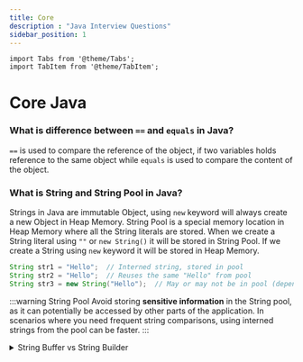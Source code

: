 ```yaml
---
title: Core
description : "Java Interview Questions"
sidebar_position: 1
---
```


```mdx-code-block
import Tabs from '@theme/Tabs';
import TabItem from '@theme/TabItem';
```

# Core Java

### What is difference between `==` and `equals` in Java?
`==` is used to compare the reference of the object, if two variables holds reference to the same object while `equals` is used to compare the content of the object.

### What is String and String Pool in Java?
Strings in Java are immutable Object, using `new` keyword will always create a new Object in Heap Memory. String Pool is a special memory location in Heap Memory where all the String literals are stored. When we create a String literal using `""` or `new String()` it will be stored in String Pool. If we create a String using `new` keyword it will be stored in Heap Memory.

```java
String str1 = "Hello";  // Interned string, stored in pool
String str2 = "Hello";  // Reuses the same "Hello" from pool
String str3 = new String("Hello");  // May or may not be in pool (depends on JVM)
```

:::warning String Pool
Avoid storing **sensitive information** in the String pool, as it can potentially be accessed by other parts of the application.
In scenarios where you need frequent string comparisons, using interned strings from the pool can be faster.
:::

<details>
  <summary>String Buffer vs String Builder</summary>
  ```java
  public class Main {
    public static void main(String[] args) {
      // StringBuilder
      StringBuilder stringBuilder = new StringBuilder();
      stringBuilder.append("Hello ");
      stringBuilder.append("World!");
      System.out.println(stringBuilder); // Outputs: Hello World!

      // StringBuffer
      StringBuffer stringBuffer = new StringBuffer();
      stringBuffer.append("Hello ");
      stringBuffer.append("World!");
      System.out.println(stringBuffer); // Outputs: Hello World!
  }
}
  ```
  Both StringBuilder and StringBuffer allow you to create a string in parts, but the difference lies in their synchronization mechanism. If your application is single-threaded or you do not need to share these objects across threads then using StringBuilder can be faster than StringBuffer as it does not have any overhead of synchronization.
</details>
#### What is the difference between `String`, `StringBuffer` and `StringBuilder` in Java?
<Tabs>
  <TabItem value="String">
    - `String` is immutable while `StringBuffer` and `StringBuilder` are mutable.
  </TabItem>
  <TabItem value="StringBuilder">
    - `StringBuilder` is synchronized while `StringBuilder` is not synchronized.
    - `StringBuilder` is high performant for modifying String.
  </TabItem>
  <TabItem value="StringBuffer">
    - `StringBuffer` is synchronized i.e. thread-safe. Multiple threads can share the object without any problem.
    - `StringBuffer` is synchronized while StringBuilder is not synchronized.
  </TabItem>
</Tabs>

### Why do we need a wrapper Class? What is Auto-Boxing in Java?
Auto Boxing is the automatic conversion that the Java compiler makes between the primitive types and their corresponding object wrapper classes. Below are the following reasons.
- They have a lot of Utility methods in them and support null values which is not possible in primitives.
- They are compatible with Collections as collections do not support primitive types.
- They support Object like creation from other types like String using Auto-Boxing.

:::info valueOf vs Constructor
A constructor will create a new object while **`valueOf`** will check the cache for existing objects.
:::

```java
Integer i1 = new Integer(10);
Integer i2 = Integer.valueOf(10);
System.out.println(i1 == i2); // true
System.out.println(i1.equals(i2)); // true
```

### What is `Static` in Java?
`Static` is a keyword in Java which is used to create a class level variable or method. `Static` variables are created in the class memory and are shared by all the objects of the class. `Static` methods can be called without creating an object of the class.

:::tip Static Block
**`Static Block`** is a block of code which is executed when the class is loaded in the memory. It is used to initialize the `Static` variables of the class.
:::

```java
public class StaticBlockExample {
    static {
        System.out.println("Static Block");
    }

    public static void main(String[] args) {
        System.out.println("Main Method");
    }
}
```

<details>
<summary>Inner Static classes</summary>

  When to use static inner classes

  - Helper methods : Use static inner classes when you need helper methods that are closely related to another class, but don't require access to its instance variables.
  - Utility classes : When creating utility classes with methods that operate on a specific type or data structure, consider using a static inner class to encapsulate the utility functions.
  - Private implementation details : If you have private implementation details that are only needed within a single method or group of related methods, a static inner class can be a good choice for hiding those details.

```java
public class Calculator {
    public static void main(String[] args) {
        int result = MathHelper.add(5, 10);
        System.out.println("Result: " + result);

        double mean = MathHelper.calculateMean(new int[] {1, 2, 3, 4, 5});
        System.out.println("Mean: " + mean);
    }

    public static class MathHelper {
        // Helper methods for math operations
        public static int add(int a, int b) {
            return a + b;
        }

        public static double calculateMean(int[] numbers) {
            int sum = 0;
            for (int num : numbers) {
                sum += num;
            }
            return (double) sum / numbers.length;
        }

        // Another helper method
        public static boolean isPrime(int number) {
            if (number <= 1) {
                return false;
            }
            for (int i = 2; i * i <= number; i++) {
                if (number % i == 0) {
                    return false;
                }
            }
            return true;
        }
    }
}
```
</details>

### What are `constructor` in java?
`Constructor` is a special method in Java which is used to initialize the object of the class. It has the same name as the class and does not have any return type. It can have parameters for initial values.

```java
public class ConstructorExample {
    private int i;

    public ConstructorExample(int i) {
        this.i = i;
    }

    public static void main(String[] args) {
        ConstructorExample c = new ConstructorExample(10);
    }
}
```

:::info Default Constructor
We can not instantiate an object of the class without a constructor. If we do not create any constructor in the class, the compiler will create a default constructor for us.
:::
#### How many ways can we create an object in Java?
We can create an object in Java using `new` keyword, `newInstance()` method, `clone()` method, `deserialization` and `reflection`.

```java
public class ObjectCreationExample {
    public static void main(String[] args) throws Exception {
        ObjectCreationExample o1 = new ObjectCreationExample();
        ObjectCreationExample o2 = ObjectCreationExample.class.newInstance();
        ObjectCreationExample o3 = (ObjectCreationExample) o1.clone();
        ObjectCreationExample o4 = (ObjectCreationExample) SerializationUtils.clone(o1);
        ObjectCreationExample o5 = (ObjectCreationExample) Class.forName("ObjectCreationExample").newInstance();
    }
}
```

:::tip Private Constructor (`Singleton`)
If we create a private constructor in the class, we will not be able to create an object of the class from outside the class. This is used in the Singleton design pattern.
:::
### What is the Singleton pattern and how can we implement it in Java?
`Singleton` is a design pattern in Java which is used to create only one instance of the class. We can implement it by creating a private constructor and a static method which will return the object of the class.
We have to make sure that the class is not Serializable, Clonable and we do not have any other constructor in the class.

```java title=SingletonExample.java
public class SingletonExample {
    private static SingletonExample singletonExample;

    private SingletonExample() {
    }

    public static SingletonExample getInstance() {
        if (singletonExample == null) {
            singletonExample = new SingletonExample();
        }
        return singletonExample;
    }
}
```

<details>
  <summary>
    Each JVM (Java Virtual Machine) runs in its own isolated environment, with its own class loader and memory space.
    This isolation ensures that singleton instances are unique within their respective JVMs.
  </summary>
  - Class Loading: Each JVM has its own class loader, responsible for loading classes and creating their instances. When
  a singleton class is loaded for the first time within a JVM, its single instance is created and maintained thereafter.
  - Memory Isolation: JVMs have separate memory spaces, preventing interference between classes and objects in different
  JVMs. This means singleton instances in one JVM are distinct from those in other JVMs.
  - Distributed Systems: In distributed systems where multiple JVMs interact, each JVM will have its own singleton
  instances, potentially leading to multiple instances of the same singleton class across the system.
  - Serialization: When a singleton is serialized and deserialized, its unique instance identity might not be preserved,
  potentially leading to multiple instances within a JVM. Careful handling of serialization is crucial to maintain the
  singleton pattern.
</details>

#### What is the difference between `Singleton` and `Static` class in Java?
`Singleton` is a design pattern in Java which is used to create only one instance of the class while `Static` class is a class which has only static methods and variables.


### What is the difference between `instanceof` and `isInstance` in Java?
`instanceof` is a keyword in Java which is used to check if an object is an instance of a class while `isInstance` is a method in Java which is used to check if an object is an instance of a class.

```java
public class InstanceOfExample {
    public static void main(String[] args) {
        InstanceOfExample i = new InstanceOfExample();
        System.out.println(i instanceof InstanceOfExample); // true
        System.out.println(InstanceOfExample.class.isInstance(i)); // true
    }
}
```

### What is the difference between `this` and `super` in Java?
`this` is a keyword in Java which is used to refer to the current object while `super` is a keyword in Java which is used to refer to the parent class object.

```java
public class ThisExample {
    private int i;

    public ThisExample(int i) {
        this.i = i;
    }

    public static void main(String[] args) {
        ThisExample c = new ThisExample(10);
    }
}
```
```java
public class SuperExample {
    private int i;

    public SuperExample(int i) {
        this.i = i;
    }

    public static void main(String[] args) {
        SuperExample c = new SuperExample(10);
    }
}
```

###  Why does Java not support multiple inheritance?
Java does not support multiple inheritance because of the Diamond problem. If we have two classes A and B which extends C and we have a method in C which is overridden in both A and B. Now if we create a class D which extends both A and B and we call the method from D, which method will be called?

```mermaid
classDiagram
  class A {
    +int data
    +void doSomething()
  }
  class B {
    +int b
    +void doSomethingB()
  }
  class C {
    +int c
    +void doSomethingC()
  }
  class D {
    +void doSomethingD()
  }

  B --|> A : Inheritance
  C --|> A : Inheritance
  D --|> B : Inheritance
  D --|> C : Inheritance
```

This is the reason Java does not support multiple inheritance.

### What is the difference between `Abstract Class` and `Interface` in Java?
We should use interface when we only know the specification but Abstract when we know the partial Implementation.
:::tip
**Interfaces** are more preferred as we can implement multiple Interfaces but can only extend one Abstract class. With java 8 we can have default implementation of a method in an Interface.
:::
<Tabs>
  <TabItem value="Interface">
    - `Interface` can only have abstract methods.
    - `Interface` can only have static and final variables.
    - `Interface` cannot have constructor.
    ```java
    public interface InterfaceExample {
      int i = 10;

      void method();

      default void method2() {
      // some code
    }
  }

  // implements InterfaceExample
  public class InterfaceExampleImpl implements InterfaceExample {
      @Override
        public void method() {
        // some code
      }
  }
    ```

    #### How to implement multiple interfaces with same method name?
    ```java
    interface Interface1 {
      void myMethod(String arg);
  }

    interface Interface2 {
      void myMethod(String arg);
  }

    public class MyClass implements Interface1, Interface2 {
      @Override
        public void myMethod(String arg) {
        System.out.println("Implementing method from both interfaces: " + arg);
      }
  }
    ```

  </TabItem>
  <TabItem value="Abstract Class">
    - `Abstract` Class can have both abstract and non-abstract methods.
    - `Abstract` Class can have static, final and non-final variables.
    - `Abstract` Class can have constructor.
    ```java
    public abstract class AbstractClassExample {
    private int i;

    public AbstractClassExample(int i) {
    this.i = i;
  }

    public abstract void method();

    public void method2() {
    // some code
  }
  }

    // extends AbstractClassExample
    public class AbstractClassExampleImpl extends AbstractClassExample {
    public AbstractClassExampleImpl(int i) {
    super(i);
  }

    @Override
    public void method() {
    // some code
  }
  }
    ```
  </TabItem>
</Tabs>


### What is `serialization` in java

### What is the difference between `final`, `finally` and `finalize` in Java?
`final` is used to make a variable constant, `finally` is used to execute a block of code irrespective of the exception and `finalize` is a method which is called by the Garbage Collector before destroying the object.

```java
public final int i = 10;
```
```java
try {
    // some code
} catch (Exception e) {
    // some code
} finally {
    // some code
}
```
```java
public class FinalizeExample {
    public static void main(String[] args) {
        FinalizeExample f1 = new FinalizeExample();
        FinalizeExample f2 = new FinalizeExample();
        f1 = null;
        f2 = null;
        System.gc();
    }

    @Override
    protected void finalize() throws Throwable {
        System.out.println("Finalize method called");
    }
}
```

:::note
Code in finally is NOT executed only in two situations.
- If exception is thrown in finally.
- If JVM Crashes in between (for example, System.exit()).
:::

### What is the difference between `throw` and `throws` in Java?
`throw` is used to throw an exception while `throws` is used to declare an exception.

  ```java
  throw new Exception("Exception");
  ```
  ```java
  public void method() throws Exception {
    // some code
  }
  ```

:::warning What is the difference between `Error` and `Exception` in Java?
`Error` is a serious problem which a programmer should not try to handle while `Exception` is a problem which can be handled by the programmer.
:::


### What is the difference between `checked` and `unchecked` Exception in Java?
`checked` Exception are the Exception which are checked at compile time while `unchecked` Exception are the Exception which are not checked at compile time.

<details>
  <summary>Checked Exception</summary>
  ```java
  public void method(){
    // some code
    throw new Exception("Checked Exception");
  }

  public static void main(String[] args) {
    try {
    method();
  } catch (Exception e) {
    // Need to handle the Exception otherwise it will give compile time error
    // They should either be caught or declared in the method signature
  }
}
  ```
</details>

<details>
  <summary>Unchecked Exception</summary>
  ```java
  public void method() {
  // some code
  throw new RuntimeException("Unchecked Exception");
}

  public static void main(String[] args) {
  method();
}
  ```
  Exception in thread "main" java.lang.RuntimeException: Unchecked Exception at Main.main(Main.java:7)
</details>

### Explain the Factory Design pattern and two class examples you have used?
- We can use SessionFactory to obtain the session Object to perform CRUD operation and BeanFactory to obtain the Bean Object.
- We can use SessionFactory to obtain the session Object to perform CRUD operation and BeanFactory to obtain the Bean Object.

